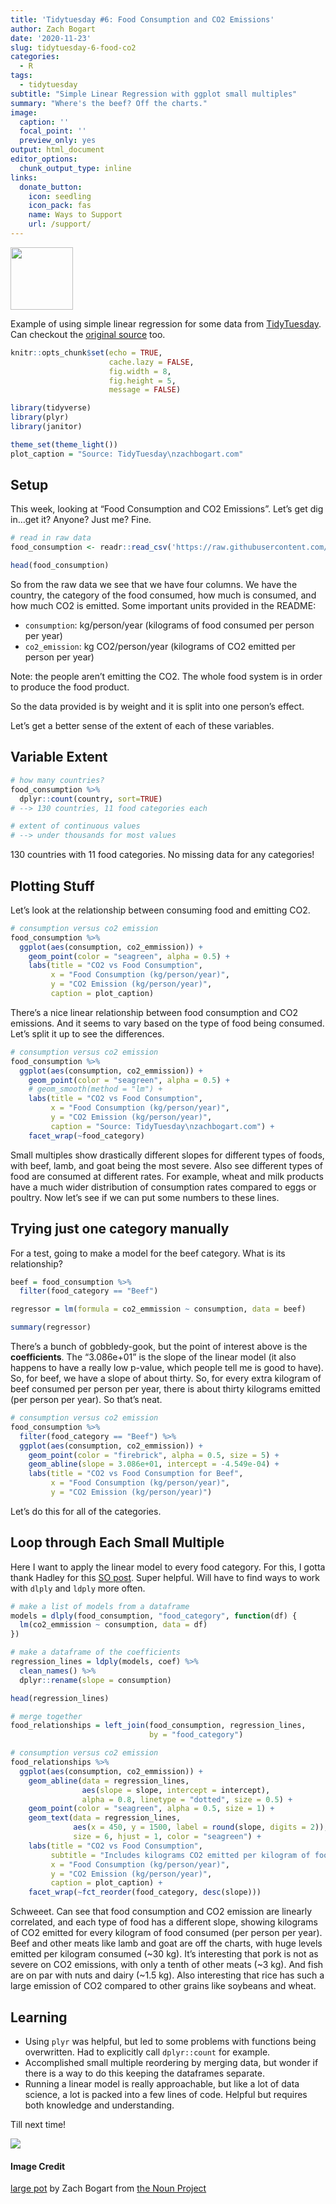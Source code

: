 ```yaml
---
title: 'Tidytuesday #6: Food Consumption and CO2 Emissions'
author: Zach Bogart
date: '2020-11-23'
slug: tidytuesday-6-food-co2
categories:
  - R
tags:
  - tidytuesday
subtitle: "Simple Linear Regression with ggplot small multiples"
summary: "Where's the beef? Off the charts."
image:
  caption: ''
  focal_point: ''
  preview_only: yes
output: html_document
editor_options:
  chunk_output_type: inline
links:
  donate_button:
    icon: seedling
    icon_pack: fas
    name: Ways to Support
    url: /support/
---
```


<!-- Icon Image: Small -->
<img src="featured.png" width="100"/>

<!--Starting Blurb-->
Example of using simple linear regression for some data from [TidyTuesday](https://github.com/rfordatascience/tidytuesday/blob/master/data/2020/2020-02-18/readme.md). Can checkout the [original source](https://www.nu3.de/blogs/nutrition/food-carbon-footprint-index-2018) too.

<!--Put actual work here-->
```r
knitr::opts_chunk$set(echo = TRUE, 
                      cache.lazy = FALSE,
                      fig.width = 8,
                      fig.height = 5,
                      message = FALSE)
```

```r
library(tidyverse)
library(plyr)
library(janitor)

theme_set(theme_light())
plot_caption = "Source: TidyTuesday\nzachbogart.com"
```

## Setup

This week, looking at "Food Consumption and CO2 Emissions". Let's get dig in...get it? Anyone? Just me? Fine.

```r
# read in raw data
food_consumption <- readr::read_csv('https://raw.githubusercontent.com/rfordatascience/tidytuesday/master/data/2020/2020-02-18/food_consumption.csv')

head(food_consumption)
```

So from the raw data we see that we have four columns. We have the country, the category of the food consumed, how much is consumed, and how much CO2 is emitted. Some important units provided in the README:

- `consumption`: kg/person/year (kilograms of food consumed per person per year)
- `co2_emission`: kg CO2/person/year (kilograms of CO2 emitted per person per year)

Note: the people aren't emitting the CO2. The whole food system is in order to produce the food product.

So the data provided is by weight and it is split into one person's effect.

Let's get a better sense of the extent of each of these variables.

## Variable Extent

```r
# how many countries?
food_consumption %>% 
  dplyr::count(country, sort=TRUE)
# --> 130 countries, 11 food categories each

# extent of continuous values
# --> under thousands for most values
```

130 countries with 11 food categories. No missing data for any categories!

## Plotting Stuff

Let's look at the relationship between consuming food and emitting CO2.

```r
# consumption versus co2 emission
food_consumption %>% 
  ggplot(aes(consumption, co2_emmission)) +
    geom_point(color = "seagreen", alpha = 0.5) +
    labs(title = "CO2 vs Food Consumption",
         x = "Food Consumption (kg/person/year)",
         y = "CO2 Emission (kg/person/year)",
         caption = plot_caption)
```
There's a nice linear relationship between food consumption and CO2 emissions. And it seems to vary based on the type of food being consumed. Let's split it up to see the differences.

```r
# consumption versus co2 emission
food_consumption %>% 
  ggplot(aes(consumption, co2_emmission)) +
    geom_point(color = "seagreen", alpha = 0.5) +
    # geom_smooth(method = "lm") +
    labs(title = "CO2 vs Food Consumption",
         x = "Food Consumption (kg/person/year)",
         y = "CO2 Emission (kg/person/year)",
         caption = "Source: TidyTuesday\nzachbogart.com") +
    facet_wrap(~food_category)
```
Small multiples show drastically different slopes for different types of foods, with beef, lamb, and goat being the most severe. Also see different types of food are consumed at different rates. For example, wheat and milk products have a much wider distribution of consumption rates compared to eggs or poultry. Now let's see if we can put some numbers to these lines.

## Trying just one category manually

For a test, going to make a model for the beef category. What is its relationship?

```r
beef = food_consumption %>% 
  filter(food_category == "Beef")

regressor = lm(formula = co2_emmission ~ consumption, data = beef)

summary(regressor)
```

There's a bunch of gobbledy-gook, but the point of interest above is the **coefficients**. The "3.086e+01" is the slope of the linear model (it also happens to have a really low p-value, which people tell me is good to have). So, for beef, we have a slope of about thirty. So, for every extra kilogram of beef consumed per person per year, there is about thirty kilograms emitted (per person per year). So that's neat.

```r
# consumption versus co2 emission
food_consumption %>% 
  filter(food_category == "Beef") %>% 
  ggplot(aes(consumption, co2_emmission)) +
    geom_point(color = "firebrick", alpha = 0.5, size = 5) +
    geom_abline(slope = 3.086e+01, intercept = -4.549e-04) +
    labs(title = "CO2 vs Food Consumption for Beef",
         x = "Food Consumption (kg/person/year)",
         y = "CO2 Emission (kg/person/year)") 
```
Let's do this for all of the categories.

## Loop through Each Small Multiple

Here I want to apply the linear model to every food category. For this, I gotta thank Hadley for this [SO post](https://stackoverflow.com/a/1214432). Super helpful. Will have to find ways to work with `dlply` and `ldply` more often.

```r
# make a list of models from a dataframe
models = dlply(food_consumption, "food_category", function(df) {
  lm(co2_emmission ~ consumption, data = df)
})

# make a dataframe of the coefficients
regression_lines = ldply(models, coef) %>% 
  clean_names() %>% 
  dplyr::rename(slope = consumption)

head(regression_lines)
```

```r
# merge together
food_relationships = left_join(food_consumption, regression_lines, 
                               by = "food_category")
```

```r
# consumption versus co2 emission
food_relationships %>% 
  ggplot(aes(consumption, co2_emmission)) +
    geom_abline(data = regression_lines, 
                aes(slope = slope, intercept = intercept),
                alpha = 0.8, linetype = "dotted", size = 0.5) +
    geom_point(color = "seagreen", alpha = 0.5, size = 1) +
    geom_text(data = regression_lines, 
              aes(x = 450, y = 1500, label = round(slope, digits = 2)),
              size = 6, hjust = 1, color = "seagreen") +
    labs(title = "CO2 vs Food Consumption",
         subtitle = "Includes kilograms CO2 emitted per kilogram of food consumed (per person per year)",
         x = "Food Consumption (kg/person/year)",
         y = "CO2 Emission (kg/person/year)",
         caption = plot_caption) +
    facet_wrap(~fct_reorder(food_category, desc(slope)))
```
Schweeet. Can see that food consumption and CO2 emission are linearly correlated, and each type of food has a different slope, showing kilograms of CO2 emitted for every kilogram of food consumed (per person per year). Beef and other meats like lamb and goat are off the charts, with huge levels emitted per kilogram consumed (~30 kg). It's interesting that pork is not as severe on CO2 emissions, with only a tenth of other meats (~3 kg). And fish are on par with nuts and dairy (~1.5 kg). Also interesting that rice has such a large emission of CO2 compared to other grains like soybeans and wheat. 

<!--Section on Learning (general notes that came up)-->
## Learning

- Using `plyr` was helpful, but led to some problems with functions being overwritten. Had to explicitly call `dplyr::count` for example. 
- Accomplished small multiple reordering by merging data, but wonder if there is a way to do this keeping the dataframes separate.
- Running a linear model is really approachable, but like a lot of data science, a lot is packed into a few lines of code. Helpful but requires both knowledge and understanding.

Till next time!

![](https://media.giphy.com/media/jKaFXbKyZFja0/giphy.gif)

<!--Noun Image Credit-->
#### Image Credit
[large pot](https://thenounproject.com/zachbogart/collection/strolling-through-ikea/?i=3169402) by Zach Bogart from [the Noun Project](https://thenounproject.com/)
